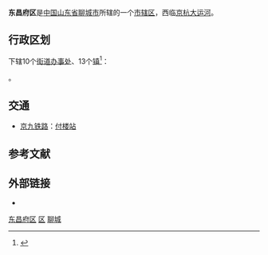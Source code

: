 {{Infobox China County
| county = 东昌府区
| usedname = 
| nameorigin = 
| Photo = ChinaLiaochengDongchangfu.png
| Photoname = 东昌府区在聊城市的位置
| map = 
| map_caption = 
| Pinyin =  Dōngchāngfǔ Qū
| Belong = [[山东省|山东省]][[聊城市|聊城市]]
| Types = [[市辖区|市辖区]]
| admincode =  
| founded = 
| seat = 
| officerTitle = 
| officer = 
| officerTitle2 = 
| officer2 = 
| division = 20
| town = 8
| township = 2
| subdistrict = 10
| dialect = 
| post code = 252200 
| phone code = 635
| coordinate = 
| area = 1254
| area land = 
| area water = 
| census yr = 2001年
| pop = 97万人
| density =  
| GDP = 
| GDP_as_of = 
| GDPPC = 
| carlicense = 鲁P
| web = www.dongchangfu.gov.cn
| web_title = 东昌府区政府网
}}
'''东昌府区'''是[[中国|中国]][[山东省|山东省]][[聊城市|聊城市]]所辖的一个[[市辖区|市辖区]]，西临[[京杭大运河|京杭大运河]]。

== 行政区划 ==
{{PAGENAMEBASE}}下辖10个[[街道办事处|街道办事处]]、13个[[行政建制镇|镇]]<ref>{{PRC admin/ref sgc|37/15/02}}</ref>：

{{PRC admin/children|37/15/02}}。

== 交通 ==
* {{rint|cn|rail}}[[京九铁路|京九铁路]]：[[付楼站|付楼站]]

== 参考文献 ==
{{reflist}}

== 外部链接 ==
* {{Official website|http://www.dongchangfu.gov.cn/|name=聊城市东昌府区人民政府}}

{{东昌府区行政区划}}
{{聊城市行政区划}}
{{山东行政区划}}

[[Category:东昌府区|]]
[[Category:聊城区县市|区]]
[[Category:山东市辖区|聊城]]